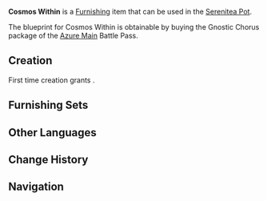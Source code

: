 {{Furnishing Infobox
|id             = 363322
|image          = Item Cosmos Within.png
|category       = Ornaments
|subcategory    = Utensil
|rarity         = 4
|adeptal_energy = 90
|load           = 85
|reduced_load   = 64
|description    = A device that is made from three circular rings. When used as a piece of experimental apparatus, the three rings can all rotate to indicate the corresponding position of specific stars. According to a certain librarian, the rule scale present on the instrument can be adjusted to allow it to incorporate a map, thus allowing it to analyze its target in three-dimensional space. It might even be used for complex time planning or to assist in some special calculations...<br />This device also makes for a lovely table decoration. For display purposes, however, the rings are locked and will not rotate. It is said that the reason for this modification was the predilection of some to enjoy watching the rings spinning at high speeds, which has resulted in some accidents, such as the structure collapsing, sending the rings flying out to hit and injure a cat on the roof...<br />As such, a "safety first" approach was adopted with regard to this furnishing.
|blueprint      = [[Battle Pass/Azure Main|Azure Main]] Battle Pass: Gnostic Chorus
|battlepass     = Azure Main
}}
'''Cosmos Within''' is a [[Furnishing]] item that can be used in the [[Serenitea Pot]].

The blueprint for Cosmos Within is obtainable by buying the Gnostic Chorus package of the [[Battle Pass/Azure Main|Azure Main]] Battle Pass.

==Creation==
First time creation grants {{Item|Trust|24|x=90}}.
{{Recipe
|type = Creation
|time = 16h
|White Iron Chunk = 12
|sort = White Iron Chunk
}}

==Furnishing Sets==
{{Craft Usage}}

==Other Languages==
{{Other Languages
|en      = Cosmos Within
|zhs     = 「天象寰转」
|zhs_rm  = "Tiānxiàng Huán Zhuàn"
|zht     = 「天象寰轉」
|zht_rm  = "Tiānxiàng Huán Zhuàn"
|ja      = 「天象寰転」
|ja_rm   = "Tenshou Kanten"{{Assumed}}
|ko      = 「천문 회전체」
|ko_rm   = "Cheonmun Hoejeonche"
|es      = Giro cósmico
|fr      = Cosmos intérieur
|ru      = Космос внутри
|th      = "ปรากฏการณ์ท้องฟ้าผันแปร"
|th_rm   = 
|vi      = Thiên Tượng Hồi Chuyển
|de      = „Wirbelnder Kosmos“
|id      = "Alam Semesta Terus Berputar"
|pt      = Rotação Cósmica
}}

==Change History==
{{Change History|2.8}}

==Navigation==
{{Furnishing Navbox/Interior|Ornaments}}